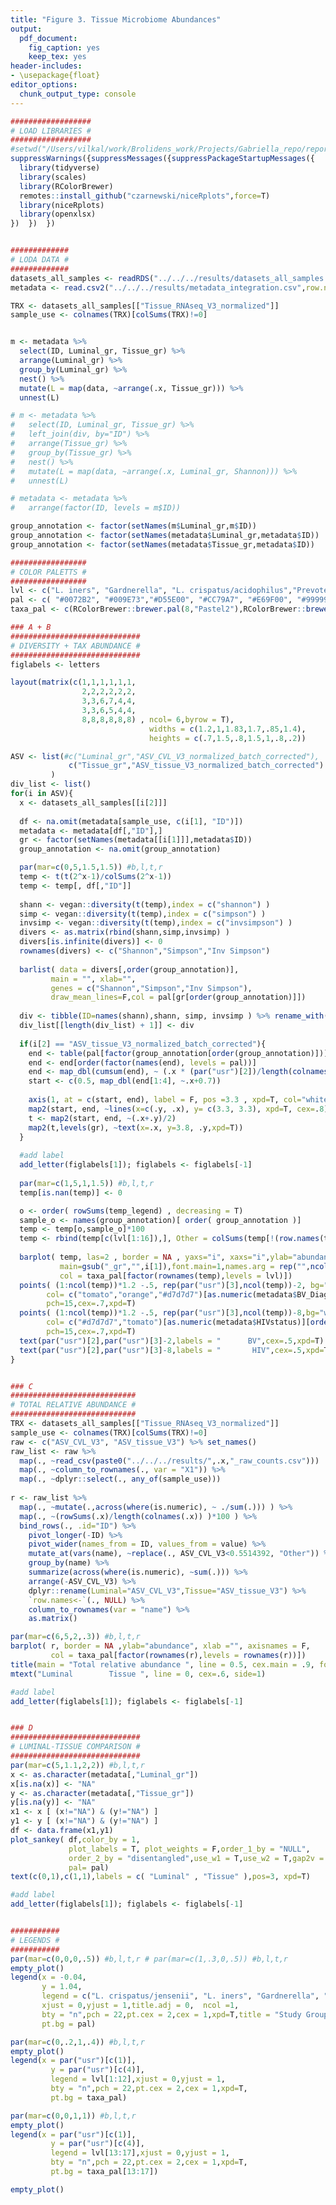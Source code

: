 ```yaml
---
title: "Figure 3. Tissue Microbiome Abundances"
output: 
  pdf_document:
    fig_caption: yes
    keep_tex: yes
header-includes: 
- \usepackage{float}
editor_options: 
  chunk_output_type: console
---
```



```r
##################
# LOAD LIBRARIES #
##################
#setwd("/Users/vilkal/work/Brolidens_work/Projects/Gabriella_repo/reports/rmarkdown/manuscript")
suppressWarnings({suppressMessages({suppressPackageStartupMessages({
  library(tidyverse)
  library(scales)
  library(RColorBrewer)
  remotes::install_github("czarnewski/niceRplots",force=T)
  library(niceRplots)
  library(openxlsx)
})  })  })


#############
# LODA DATA #
#############
datasets_all_samples <- readRDS("../../../results/datasets_all_samples.RDS")
metadata <- read.csv2("../../../results/metadata_integration.csv",row.names = 1)

TRX <- datasets_all_samples[["Tissue_RNAseq_V3_normalized"]]
sample_use <- colnames(TRX)[colSums(TRX)!=0]


m <- metadata %>%
  select(ID, Luminal_gr, Tissue_gr) %>%
  arrange(Luminal_gr) %>%
  group_by(Luminal_gr) %>%
  nest() %>%
  mutate(L = map(data, ~arrange(.x, Tissue_gr))) %>%
  unnest(L)

# m <- metadata %>%
#   select(ID, Luminal_gr, Tissue_gr) %>%
#   left_join(div, by="ID") %>%
#   arrange(Tissue_gr) %>%
#   group_by(Tissue_gr) %>%
#   nest() %>%
#   mutate(L = map(data, ~arrange(.x, Luminal_gr, Shannon))) %>%
#   unnest(L)

# metadata <- metadata %>%
#   arrange(factor(ID, levels = m$ID))

group_annotation <- factor(setNames(m$Luminal_gr,m$ID))
group_annotation <- factor(setNames(metadata$Luminal_gr,metadata$ID))
group_annotation <- factor(setNames(metadata$Tissue_gr,metadata$ID))

#################
# COLOR PALETTS #
#################
lvl <- c("L. iners", "Gardnerella", "L. crispatus/acidophilus","Prevotella", "Atopobium","Sneathia", "L. jensenii", "Megasphaera", "Streptococcus", "Anaerococcus", "BVAB2", "Escherichia/Shigella", "BVAB1", "Dialister", "Mycoplasma", "Bifidobacterium", "Other")
pal <- c( "#0072B2", "#009E73","#D55E00", "#CC79A7", "#E69F00", "#999999")
taxa_pal <- c(RColorBrewer::brewer.pal(8,"Pastel2"),RColorBrewer::brewer.pal(8,"Pastel1"),"grey90")

```

```r
### A + B
#############################
# DIVERSITY + TAX ABUNDANCE #
#############################
figlabels <- letters

layout(matrix(c(1,1,1,1,1,1,
                2,2,2,2,2,2,
                3,3,6,7,4,4,
                3,3,6,5,4,4,
                8,8,8,8,8,8) , ncol= 6,byrow = T),
                               widths = c(1.2,1,1.83,1.7,.85,1.4),
                               heights = c(.7,1.5,.8,1.5,1,.8,.2))

ASV <- list(#c("Luminal_gr","ASV_CVL_V3_normalized_batch_corrected"),
             c("Tissue_gr","ASV_tissue_V3_normalized_batch_corrected")
         )
div_list <- list()
for(i in ASV){
  x <- datasets_all_samples[[i[2]]]
  
  df <- na.omit(metadata[sample_use, c(i[1], "ID")])
  metadata <- metadata[df[,"ID"],]
  gr <- factor(setNames(metadata[[i[1]]],metadata$ID))
  group_annotation <- na.omit(group_annotation)

  par(mar=c(0,5,1.5,1.5)) #b,l,t,r
  temp <- t(t(2^x-1)/colSums(2^x-1))
  temp <- temp[, df[,"ID"]]
  
  shann <- vegan::diversity(t(temp),index = c("shannon") )
  simp <- vegan::diversity(t(temp),index = c("simpson") )
  invsimp <- vegan::diversity(t(temp),index = c("invsimpson") )
  divers <- as.matrix(rbind(shann,simp,invsimp) )
  divers[is.infinite(divers)] <- 0
  rownames(divers) <- c("Shannon","Simpson","Inv Simpson")
  
  barlist( data = divers[,order(group_annotation)],
         main = "", xlab="",
         genes = c("Shannon","Simpson","Inv Simpson"),
         draw_mean_lines=F,col = pal[gr[order(group_annotation)]])
  
  div <- tibble(ID=names(shann),shann, simp, invsimp ) %>% rename_with(., ~paste0(c("ID","Shannon","Simpson","Inv Simpson")))
  div_list[[length(div_list) + 1]] <- div
  
  if(i[2] == "ASV_tissue_V3_normalized_batch_corrected"){
    end <- table(pal[factor(group_annotation[order(group_annotation)])])
    end <- end[order(factor(names(end), levels = pal))]
    end <- map_dbl(cumsum(end), ~ (.x * (par("usr")[2])/length(colnames(divers)))-.2 )
    start <- c(0.5, map_dbl(end[1:4], ~.x+0.7))
    
    axis(1, at = c(start, end), label = F, pos =3.3 , xpd=T, col="white",col.ticks="black")
    map2(start, end, ~lines(x=c(.y, .x), y= c(3.3, 3.3), xpd=T, cex=.8))
    t <- map2(start, end, ~(.x+.y)/2)
    map2(t,levels(gr), ~text(x=.x, y=3.8, .y,xpd=T))
  }
  
  #add label
  add_letter(figlabels[1]); figlabels <- figlabels[-1]
  
  par(mar=c(1,5,1,1.5)) #b,l,t,r
  temp[is.nan(temp)] <- 0

  o <- order( rowSums(temp_legend) , decreasing = T)
  sample_o <- names(group_annotation)[ order( group_annotation )]
  temp <- temp[o,sample_o]*100
  temp <- rbind(temp[c(lvl[1:16]),], Other = colSums(temp[!(row.names(temp) %in% c(lvl[1:16])), ]))
  
  barplot( temp, las=2 , border = NA , yaxs="i", xaxs="i",ylab="abundance",
           main=gsub("_gr","",i[1]),font.main=1,names.arg = rep("",ncol(temp)),
           col = taxa_pal[factor(rownames(temp),levels = lvl)])
  points( (1:ncol(temp))*1.2 -.5, rep(par("usr")[3],ncol(temp))-2, bg="white",
        col= c("tomato","orange","#d7d7d7")[as.numeric(metadata$BV_Diagnosis_v3)][order( group_annotation)],
        pch=15,cex=.7,xpd=T)
  points( (1:ncol(temp))*1.2 -.5, rep(par("usr")[3],ncol(temp))-8,bg="white",
        col= c("#d7d7d7","tomato")[as.numeric(metadata$HIVstatus)][order( group_annotation )],
        pch=15,cex=.7,xpd=T)
  text(par("usr")[2],par("usr")[3]-2,labels = "      BV",cex=.5,xpd=T)
  text(par("usr")[2],par("usr")[3]-8,labels = "       HIV",cex=.5,xpd=T) # pos=4,
}


### C
############################
# TOTAL RELATIVE ABUNDANCE #
############################
TRX <- datasets_all_samples[["Tissue_RNAseq_V3_normalized"]]
sample_use <- colnames(TRX)[colSums(TRX)!=0]
raw <- c("ASV_CVL_V3", "ASV_tissue_V3") %>% set_names()
raw_list <- raw %>%
  map(., ~read_csv(paste0("../../../results/",.x,"_raw_counts.csv")))  %>%
  map(., ~column_to_rownames(., var = "X1")) %>%          
  map(., ~dplyr::select(., any_of(sample_use))) 
            
r <- raw_list %>%
  map(., ~mutate(.,across(where(is.numeric), ~ ./sum(.))) ) %>%
  map(., ~(rowSums(.x)/length(colnames(.x)) )*100 ) %>%
  bind_rows(., .id="ID") %>%
    pivot_longer(-ID) %>% 
    pivot_wider(names_from = ID, values_from = value) %>%
    mutate_at(vars(name), ~replace(., ASV_CVL_V3<0.5514392, "Other")) %>%
    group_by(name) %>%
    summarize(across(where(is.numeric), ~sum(.))) %>%
    arrange(-ASV_CVL_V3) %>%
    dplyr::rename(Luminal="ASV_CVL_V3",Tissue="ASV_tissue_V3") %>%
    `row.names<-`(., NULL) %>% 
    column_to_rownames(var = "name") %>%
    as.matrix()

par(mar=c(6,5,2,.3)) #b,l,t,r
barplot( r, border = NA ,ylab="abundance", xlab ="", axisnames = F,
         col = taxa_pal[factor(rownames(r),levels = rownames(r))])
title(main = "Total relative abundance ", line = 0.5, cex.main = .9, font.main= 1)
mtext("Luminal        Tissue ", line = 0, cex=.6, side=1)

#add label
add_letter(figlabels[1]); figlabels <- figlabels[-1]


### D
#############################
# LUMINAL-TISSUE COMPARISON #
#############################
par(mar=c(5,1.1,2,2)) #b,l,t,r
x <- as.character(metadata[,"Luminal_gr"])
x[is.na(x)] <- "NA"
y <- as.character(metadata[,"Tissue_gr"])
y[is.na(y)] <- "NA"
x1 <- x [ (x!="NA") & (y!="NA") ]
y1 <- y [ (x!="NA") & (y!="NA") ]
df <- data.frame(x1,y1)
plot_sankey( df,color_by = 1, 
             plot_labels = T, plot_weights = F,order_1_by = "NULL",
             order_2_by = "disentangled",use_w1 = T,use_w2 = T,gap2v = 0,smoothing = .1,
             pal= pal)
text(c(0,1),c(1,1),labels = c( "Luminal" , "Tissue" ),pos=3, xpd=T)

#add label
add_letter(figlabels[1]); figlabels <- figlabels[-1]


###########
# LEGENDS #
###########
par(mar=c(0,0,0,.5)) #b,l,t,r # par(mar=c(1,.3,0,.5)) #b,l,t,r
empty_plot()
legend(x = -0.04, 
       y = 1.04, 
       legend = c("L. crispatus/jensenii", "L. iners", "Gardnerella", "High diverse", "Other") ,
       xjust = 0,yjust = 1,title.adj = 0,  ncol =1,
       bty = "n",pch = 22,pt.cex = 2,cex = 1,xpd=T,title = "Study Groups",
       pt.bg = pal)

par(mar=c(0,.2,1,.4)) #b,l,t,r
empty_plot()
legend(x = par("usr")[c(1)],
         y = par("usr")[c(4)],
         legend = lvl[1:12],xjust = 0,yjust = 1,
         bty = "n",pch = 22,pt.cex = 2,cex = 1,xpd=T,
         pt.bg = taxa_pal)

par(mar=c(0,0,1,1)) #b,l,t,r
empty_plot()
legend(x = par("usr")[c(1)],
         y = par("usr")[c(4)],
         legend = lvl[13:17],xjust = 0,yjust = 1,
         bty = "n",pch = 22,pt.cex = 2,cex = 1,xpd=T,
         pt.bg = taxa_pal[13:17])

empty_plot()
```

